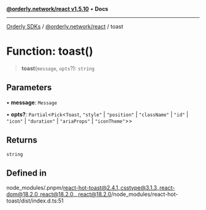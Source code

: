 [**@orderly.network/react v1.5.10**](/sdks/tech-doc/@orderly.network/react/README) • **Docs**

***

[Orderly SDKs](/sdks/tech-doc/packages) / [@orderly.network/react](/sdks/tech-doc/@orderly.network/react/README) / toast

# Function: toast()

> **toast**(`message`, `opts`?): `string`

## Parameters

• **message**: `Message`

• **opts?**: `Partial`\<`Pick`\<`Toast`, `"style"` \| `"position"` \| `"className"` \| `"id"` \| `"icon"` \| `"duration"` \| `"ariaProps"` \| `"iconTheme"`\>\>

## Returns

`string`

## Defined in

node\_modules/.pnpm/react-hot-toast@2.4.1\_csstype@3.1.3\_react-dom@18.2.0\_react@18.2.0\_\_react@18.2.0/node\_modules/react-hot-toast/dist/index.d.ts:51
